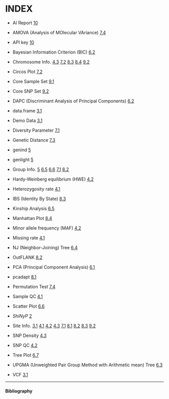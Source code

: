 # INDEX {#sec-index}

-   AI Report [10](https://teddyenn.github.io/ShiNyP-guide/sec-ai-report.html#sec-ai-report)

-   AMOVA (Analysis of MOlecular VAriance) [7.4](https://teddyenn.github.io/ShiNyP-guide/sec-genetic-diversity.html#amova-analysis-of-molecular-variance)

-   API key [10](https://teddyenn.github.io/ShiNyP-guide/sec-ai-report.html#step-2-ai-driven-report)

-   Bayesian Information Criterion (BIC) [6.2](https://teddyenn.github.io/ShiNyP-guide/sec-population-structure.html#step-2-dapc-analysis)

-   Chromosome Info. [4.3](https://teddyenn.github.io/ShiNyP-guide/sec-data-qc.html#snp-density) [7.2](https://teddyenn.github.io/ShiNyP-guide/sec-genetic-diversity.html#circos-plot) [8.3](https://teddyenn.github.io/ShiNyP-guide/sec-selection-sweep.html#ibs-identity-by-state) [8.4](https://teddyenn.github.io/ShiNyP-guide/sec-selection-sweep.html#manhattan-plot-plus) [9.2](https://teddyenn.github.io/ShiNyP-guide/sec-core-collection.html#core-snp-set)

-   Circos Plot [7.2](https://teddyenn.github.io/ShiNyP-guide/sec-genetic-diversity.html#circos-plot)

-   Core Sample Set [9.1](https://teddyenn.github.io/ShiNyP-guide/sec-core-collection.html#core-sample-set)

-   Core SNP Set [9.2](https://teddyenn.github.io/ShiNyP-guide/sec-core-collection.html#core-snp-set)

-   DAPC (Discriminant Analysis of Principal Components) [6.2](https://teddyenn.github.io/ShiNyP-guide/sec-population-structure.html#dapc-discriminant-analysis-of-principal-components)

-   data.frame [3.1](https://teddyenn.github.io/ShiNyP-guide/sec-data-input.html#step-2-transform-to-data.frame)

-   Demo Data [3.1](https://teddyenn.github.io/ShiNyP-guide/sec-data-input.html#step-1-input-your-vcf-file)

-   Diversity Parameter [7.1](https://teddyenn.github.io/ShiNyP-guide/sec-genetic-diversity.html#diversity-parameter)

-   Genetic Distance [7.3](https://teddyenn.github.io/ShiNyP-guide/sec-genetic-diversity.html#genetic-distance)

-   genind [5](https://teddyenn.github.io/ShiNyP-guide/sec-data-conversion.html#step-1-transform-data.frame-to-genind)

-   genlight [5](https://teddyenn.github.io/ShiNyP-guide/sec-data-conversion.html#step-2-transform-genind-to-genlight)

-   Group Info. [5](https://teddyenn.github.io/ShiNyP-guide/sec-data-conversion.html#step-1-transform-data.frame-to-genind) [6.5](https://teddyenn.github.io/ShiNyP-guide/sec-population-structure.html#kinship-analysis) [6.6](https://teddyenn.github.io/ShiNyP-guide/sec-population-structure.html#scatter-plot-plus) [7.1](https://teddyenn.github.io/ShiNyP-guide/sec-genetic-diversity.html#diversity-parameter) [8.2](https://teddyenn.github.io/ShiNyP-guide/sec-selection-sweep.html#outflank)

-   Hardy-Weinberg equilibrium (HWE) [4.2](https://teddyenn.github.io/ShiNyP-guide/sec-data-qc.html#snp-qc)

-   Heterozygosity rate [4.1](https://teddyenn.github.io/ShiNyP-guide/sec-data-qc.html#sample-qc)

-   IBS (Identity By State) [8.3](https://teddyenn.github.io/ShiNyP-guide/sec-selection-sweep.html#ibs-identity-by-state)

-   Kinship Analysis [6.5](https://teddyenn.github.io/ShiNyP-guide/sec-population-structure.html#kinship-analysis)

-   Manhattan Plot [8.4](https://teddyenn.github.io/ShiNyP-guide/sec-selection-sweep.html#manhattan-plot-plus)

-   Minor allele frequency (MAF) [4.2](https://teddyenn.github.io/ShiNyP-guide/sec-data-qc.html#snp-qc)

-   Missing rate [4.1](https://teddyenn.github.io/ShiNyP-guide/sec-data-qc.html#sample-qc)

-   NJ (Neighbor-Joining) Tree [6.4](https://teddyenn.github.io/ShiNyP-guide/sec-population-structure.html#nj-neighbor-joining-tree)

-   OutFLANK [8.2](https://teddyenn.github.io/ShiNyP-guide/sec-selection-sweep.html#outflank)

-   PCA (Principal Component Analysis) [6.1](https://teddyenn.github.io/ShiNyP-guide/sec-population-structure.html#pca-principal-component-analysis)

-   pcadapt [8.1](https://teddyenn.github.io/ShiNyP-guide/sec-selection-sweep.html#pcadapt)

-   Permutation Test [7.4](https://teddyenn.github.io/ShiNyP-guide/sec-genetic-diversity.html#step-2-run-permutation-test)

-   Sample QC [4.1](https://teddyenn.github.io/ShiNyP-guide/sec-data-qc.html#sample-qc)

-   Scatter Plot [6.6](https://teddyenn.github.io/ShiNyP-guide/sec-data-qc.html#sample-qc)

-   *ShiNyP* [2](https://teddyenn.github.io/ShiNyP-guide/sec-shinyp.html#sec-shinyp)

-   Site Info. [3.1](https://teddyenn.github.io/ShiNyP-guide/sec-data-input.html#step-2-transform-to-data.frame) [4.1](https://teddyenn.github.io/ShiNyP-guide/sec-data-qc.html#sample-qc) [4.2](https://teddyenn.github.io/ShiNyP-guide/sec-data-qc.html#snp-qc) [4.3](https://teddyenn.github.io/ShiNyP-guide/sec-data-qc.html#snp-density) [7.1](https://teddyenn.github.io/ShiNyP-guide/sec-genetic-diversity.html#diversity-parameter) [8.1](https://teddyenn.github.io/ShiNyP-guide/sec-selection-sweep.html#pcadapt) [8.2](https://teddyenn.github.io/ShiNyP-guide/sec-selection-sweep.html#outflank) [8.3](https://teddyenn.github.io/ShiNyP-guide/sec-selection-sweep.html#ibs-identity-by-state) [9.2](https://teddyenn.github.io/ShiNyP-guide/sec-core-collection.html#core-snp-set)

-   SNP Density [4.3](https://teddyenn.github.io/ShiNyP-guide/sec-data-qc.html#snp-density)

-   SNP QC [4.2](https://teddyenn.github.io/ShiNyP-guide/sec-data-qc.html#snp-qc)

-   Tree Plot [6.7](https://teddyenn.github.io/ShiNyP-guide/sec-population-structure.html#tree-plot-plus)

-   UPGMA (Unweighted Pair Group Method with Arithmetic mean) Tree [6.3](https://teddyenn.github.io/ShiNyP-guide/sec-population-structure.html#upgma-unweighted-pair-group-method-with-arithmetic-mean-tree)

-   VCF [3.1](https://teddyenn.github.io/ShiNyP-guide/sec-data-input.html#vcf)

------------------------------------------------------------------------

#### Bibliography {.unnumbered}
